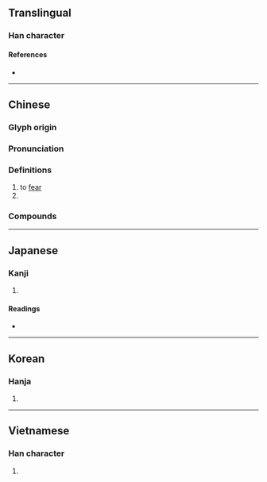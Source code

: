 {{also|怂}}
{{character info/new}}
==Translingual==

===Han character===
{{Han char|rn=61|rad=心|as=11|sn=15|four=28338|canj=HOP|ids=⿱從心}}

====References====
* {{Han ref|kx=0399.290|dkj=11127|dj=0739.160|hdz=42343.100|uh=616B|ud=24939|bh=BCA3|bd=48291}}

----

==Chinese==
{{zh-forms|s=怂}}

===Glyph origin===
{{Han etym}}

===Pronunciation===
{{zh-pron
|m=sǒng
|c=sung2
|mn=
|mc=y
|oc=y
|ma=
|cat=v
}}

===Definitions===
{{zh-hanzi}}

# to [[fear]]
# {{zh-only|恿|to [[instigate]]; to [[incite]]; to [[provoke]]}}

===Compounds===
{{zh-der|慫恿|慫逼|慫貨|慫包|慫人|慫人膽戰|慫屄}}

----

==Japanese==

===Kanji===
{{ja-kanji|grade=|rs=心11}}

# {{defn|lang=ja|sort=心11}}

====Readings====
* {{ja-readings|on=[[しょう]] (shō)|kun=[[すすめる]] (susumeru)}}

----

==Korean==

===Hanja===
{{ko-hanja|hangeul=종|eumhun=|rv=jong|mr=chong|y=cong}}

# {{defn|lang=ko|sort=心11}}

----

==Vietnamese==

===Han character===
{{vi-hantu|rs=心11|túng}}

# {{defn|lang=vi|sort=心11}}